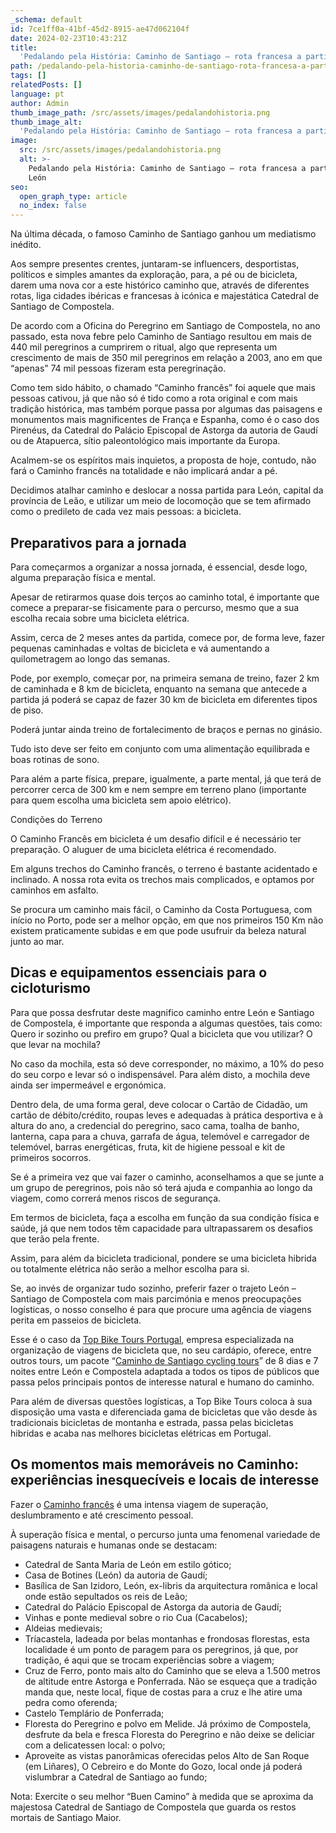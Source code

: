 ```yaml
---
_schema: default
id: 7ce1ff0a-41bf-45d2-8915-ae47d062104f
date: 2024-02-23T10:43:21Z
title:
  'Pedalando pela História: Caminho de Santiago – rota francesa a partir de León'
path: /pedalando-pela-historia-caminho-de-santiago-rota-francesa-a-partir-de-leon
tags: []
relatedPosts: []
language: pt
author: Admin
thumb_image_path: /src/assets/images/pedalandohistoria.png
thumb_image_alt:
  'Pedalando pela História: Caminho de Santiago – rota francesa a partir de León'
image:
  src: /src/assets/images/pedalandohistoria.png
  alt: >-
    Pedalando pela História: Caminho de Santiago – rota francesa a partir de
    León
seo:
  open_graph_type: article
  no_index: false
---
```


Na última década, o famoso Caminho de Santiago ganhou um mediatismo inédito.

Aos sempre presentes crentes, juntaram-se influencers, desportistas, políticos e
simples amantes da exploração, para, a pé ou de bicicleta, darem uma nova cor a
este histórico caminho que, através de diferentes rotas, liga cidades ibéricas e
francesas à icónica e majestática Catedral de Santiago de Compostela.

De acordo com a Oficina do Peregrino em Santiago de Compostela, no ano passado,
esta nova febre pelo Caminho de Santiago resultou em mais de 440 mil peregrinos
a cumprirem o ritual, algo que representa um crescimento de mais de 350 mil
peregrinos em relação a 2003, ano em que “apenas” 74 mil pessoas fizeram esta
peregrinação.

Como tem sido hábito, o chamado “Caminho francês” foi aquele que mais pessoas
cativou, já que não só é tido como a rota original e com mais tradição
histórica, mas também porque passa por algumas das paisagens e monumentos mais
magnificentes de França e Espanha, como é o caso dos Pirenéus, da Catedral do
Palácio Episcopal de Astorga da autoria de Gaudí ou de Atapuerca, sítio
paleontológico mais importante da Europa.

Acalmem-se os espíritos mais inquietos, a proposta de hoje, contudo, não fará o
Caminho francês na totalidade e não implicará andar a pé.

Decidimos atalhar caminho e deslocar a nossa partida para León, capital da
província de Leão, e utilizar um meio de locomoção que se tem afirmado como o
predileto de cada vez mais pessoas: a bicicleta.

## Preparativos para a jornada

Para começarmos a organizar a nossa jornada, é essencial, desde logo, alguma
preparação física e mental.

Apesar de retirarmos quase dois terços ao caminho total, é importante que comece
a preparar-se fisicamente para o percurso, mesmo que a sua escolha recaia sobre
uma bicicleta elétrica.

Assim, cerca de 2 meses antes da partida, comece por, de forma leve, fazer
pequenas caminhadas e voltas de bicicleta e vá aumentando a quilometragem ao
longo das semanas.

Pode, por exemplo, começar por, na primeira semana de treino, fazer 2 km de
caminhada e 8 km de bicicleta, enquanto na semana que antecede a partida já
poderá se capaz de fazer 30 km de bicicleta em diferentes tipos de piso.

Poderá juntar ainda treino de fortalecimento de braços e pernas no ginásio.

Tudo isto deve ser feito em conjunto com uma alimentação equilibrada e boas
rotinas de sono.

Para além a parte física, prepare, igualmente, a parte mental, já que terá de
percorrer cerca de 300 km e nem sempre em terreno plano (importante para quem
escolha uma bicicleta sem apoio elétrico).

Condições do Terreno

O Caminho Francês em bicicleta é um desafio difícil e é necessário ter
preparação. O aluguer de uma bicicleta elétrica é recomendado.

Em alguns trechos do Caminho francês, o terreno é bastante acidentado e
inclinado. A nossa rota evita os trechos mais complicados, e optamos por
caminhos em asfalto.

Se procura um caminho mais fácil, o Caminho da Costa Portuguesa, com início no
Porto, pode ser a melhor opção, em que nos primeiros 150 Km não existem
praticamente subidas e em que pode usufruir da beleza natural junto ao mar.

## Dicas e equipamentos essenciais para o cicloturismo

Para que possa desfrutar deste magnifico caminho entre León e Santiago de
Compostela, é importante que responda a algumas questões, tais como: Quero ir
sozinho ou prefiro em grupo? Qual a bicicleta que vou utilizar? O que levar na
mochila?

No caso da mochila, esta só deve corresponder, no máximo, a 10% do peso do seu
corpo e levar só o indispensável. Para além disto, a mochila deve ainda ser
impermeável e ergonómica.

Dentro dela, de uma forma geral, deve colocar o Cartão de Cidadão, um cartão de
débito/crédito, roupas leves e adequadas à prática desportiva e à altura do ano,
a credencial do peregrino, saco cama, toalha de banho, lanterna, capa para a
chuva, garrafa de água, telemóvel e carregador de telemóvel, barras energéticas,
fruta, kit de higiene pessoal e kit de primeiros socorros.

Se é a primeira vez que vai fazer o caminho, aconselhamos a que se junte a um
grupo de peregrinos, pois não só terá ajuda e companhia ao longo da viagem, como
correrá menos riscos de segurança.

Em termos de bicicleta, faça a escolha em função da sua condição física e saúde,
já que nem todos têm capacidade para ultrapassarem os desafios que terão pela
frente.

Assim, para além da bicicleta tradicional, pondere se uma bicicleta hibrida ou
totalmente elétrica não serão a melhor escolha para si.

Se, ao invés de organizar tudo sozinho, preferir fazer o trajeto León – Santiago
de Compostela com mais parcimónia e menos preocupações logísticas, o nosso
conselho é para que procure uma agência de viagens perita em passeios de
bicicleta.

Esse é o caso da [Top Bike Tours Portugal](https://topbiketoursportugal.com/),
empresa especializada na organização de viagens de bicicleta que, no seu
cardápio, oferece, entre outros tours, um pacote
“[Caminho de Santiago cycling tours](https://topbiketoursportugal.com/santiago-compostela-pela-costa/)”
de 8 dias e 7 noites entre León e Compostela adaptada a todos os tipos de
públicos que passa pelos principais pontos de interesse natural e humano do
caminho.

Para além de diversas questões logísticas, a Top Bike Tours coloca à sua
disposição uma vasta e diferenciada gama de bicicletas que vão desde às
tradicionais bicicletas de montanha e estrada, passa pelas bicicletas hibridas e
acaba nas melhores bicicletas elétricas em Portugal.

## Os momentos mais memoráveis no Caminho: experiências inesquecíveis e locais de interesse

Fazer o
[Caminho francês](/pt/tours/camino-de-santiago-bike-tour-top-bike-tours-portugal/)
é uma intensa viagem de superação, deslumbramento e até crescimento pessoal.

À superação física e mental, o percurso junta uma fenomenal variedade de
paisagens naturais e humanas onde se destacam:

- Catedral de Santa Maria de León em estilo gótico;
- Casa de Botines (León) da autoria de Gaudí;
- Basílica de San Izidoro, León, ex-libris da arquitectura românica e local onde
  estão sepultados os reis de Leão;
- Catedral do Palácio Episcopal de Astorga da autoria de Gaudí;
- Vinhas e ponte medieval sobre o rio Cua (Cacabelos);
- Aldeias medievais;
- Tríacastela, ladeada por belas montanhas e frondosas florestas, esta
  localidade é um ponto de paragem para os peregrinos, já que, por tradição, é
  aqui que se trocam experiências sobre a viagem;
- Cruz de Ferro, ponto mais alto do Caminho que se eleva a 1.500 metros de
  altitude entre Astorga e Ponferrada. Não se esqueça que a tradição manda que,
  neste local, fique de costas para a cruz e lhe atire uma pedra como oferenda;
- Castelo Templário de Ponferrada;
- Floresta do Peregrino e polvo em Melide. Já próximo de Compostela, desfrute da
  bela e fresca Floresta do Peregrino e não deixe se deliciar com a delicatessen
  local: o polvo;
- Aproveite as vistas panorâmicas oferecidas pelos Alto de San Roque (em
  Liñares), O Cebreiro e do Monte do Gozo, local onde já poderá vislumbrar a
  Catedral de Santiago ao fundo;

Nota: Exercite o seu melhor “Buen Camino” à medida que se aproxima da majestosa
Catedral de Santiago de Compostela que guarda os restos mortais de Santiago
Maior.
